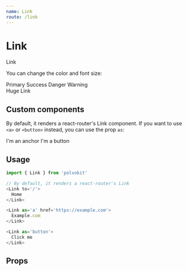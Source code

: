 ```yaml
---
name: Link
route: /link
---
```



# Link

<Playground>
  <MemoryRouter>
    <Link to='/'>Link</Link>
  </MemoryRouter>
</Playground>

You can change the color and font size:

<Playground>
  <MemoryRouter>
    <div>
      <Link to='/'>Primary</Link>
      <Link to='/' color='success'>Success</Link>
      <Link to='/' color='danger'>Danger</Link>
      <Link to='/' color='warning'>Warning</Link>
      <div style={{ marginTop: 30 }}>
        <Link to='/' fontSize='24px'>
          Huge Link
        </Link>
      </div>
    </div>
  </MemoryRouter>
</Playground>

## Custom components

By default, it renders a react-router's Link component.
If you want to use `<a>` or `<button>` instead, you can use
the prop `as`:

<Playground>
  <Link as='a' href='#'>
    I'm an anchor
  </Link>
  <Link as='button'>
    I'm a button
  </Link>
</Playground>

## Usage

```js
import { Link } from 'polvokit'

// By default, it renders a react-router's Link
<Link to='/'>
  Home
</Link>

<Link as='a' href='https://example.com'>
  Example.com
</Link>

<Link as='button'>
  Click me
</Link>
```

## Props

<PropsTable of={Link} />
